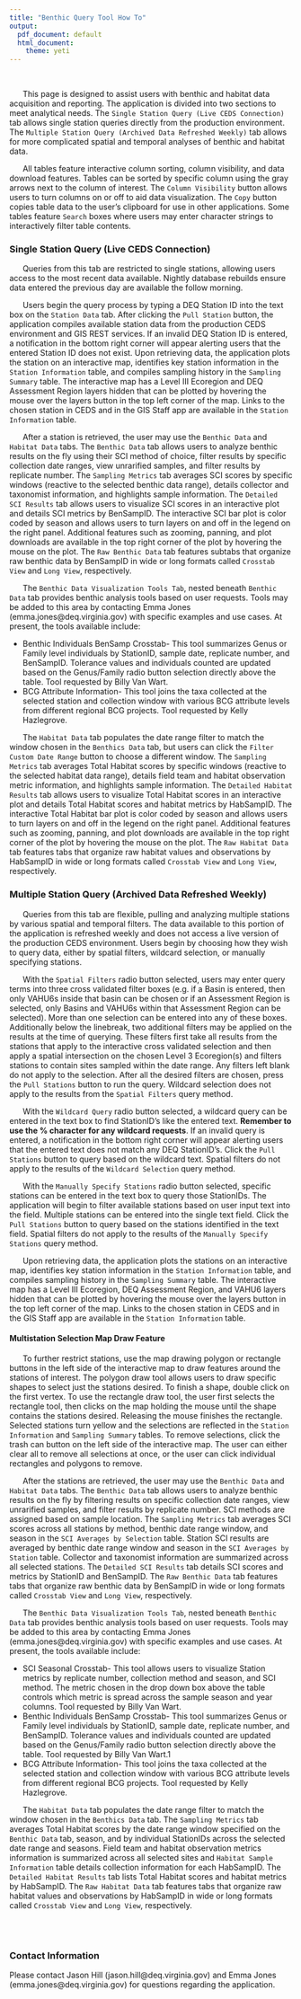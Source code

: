 ```yaml
---
title: "Benthic Query Tool How To"
output:
  pdf_document: default
  html_document:
    theme: yeti
---
```


<br>

&nbsp;&nbsp;&nbsp;&nbsp;&nbsp;&nbsp;This page is designed to assist users with benthic and habitat data acquisition and reporting. The application is divided into two sections to meet analytical needs. The `Single Station Query (Live CEDS Connection)` tab allows single station queries directly from the production environment. The `Multiple Station Query (Archived Data Refreshed Weekly)` tab allows for more complicated spatial and temporal analyses of benthic and habitat data.

&nbsp;&nbsp;&nbsp;&nbsp;&nbsp;&nbsp;All tables feature interactive column sorting, column visibility, and data download features. Tables can be sorted by specific column using the gray arrows next to the column of interest. The `Column Visibility` button allows users to turn columns on or off to aid data visualization. The `Copy` button copies table data to the user's clipboard for use in other applications. Some tables feature `Search` boxes where users may enter character strings to interactively filter table contents. 

### Single Station Query (Live CEDS Connection)

&nbsp;&nbsp;&nbsp;&nbsp;&nbsp;&nbsp;Queries from this tab are restricted to single stations, allowing users access to the most recent data available. Nightly database rebuilds ensure data entered the previous day are available the follow morning.

&nbsp;&nbsp;&nbsp;&nbsp;&nbsp;&nbsp;Users begin the query process by typing a DEQ Station ID into the text box on the `Station Data` tab. After clicking the `Pull Station` button, the application compiles available station data from the production CEDS environment and GIS REST services. If an invalid DEQ Station ID is entered, a notification in the bottom right corner will appear alerting users that the entered Station ID does not exist. Upon retrieving data, the application plots the station on an interactive map, identifies key station information in the `Station Information` table, and compiles sampling history in the `Sampling Summary` table. The interactive map has a Level III Ecoregion and DEQ Assessment Region layers hidden that can be plotted by hovering the mouse over the layers button in the top left corner of the map. Links to the chosen station in CEDS and in the GIS Staff app are available in the `Station Information` table.

&nbsp;&nbsp;&nbsp;&nbsp;&nbsp;&nbsp;After a station is retrieved, the user may use the `Benthic Data` and `Habitat Data` tabs. The `Benthic Data` tab allows users to analyze benthic results on the fly using their SCI method of choice, filter results by specific collection date ranges, view unrarified samples, and filter results by replicate number. The `Sampling Metrics` tab averages SCI scores by specific windows (reactive to the selected benthic data range), details collector and taxonomist information, and highlights sample information. The `Detailed SCI Results` tab allows users to visualize SCI scores in an interactive plot and details SCI metrics by BenSampID. The interactive SCI bar plot is color coded by season and allows users to turn layers on and off in the legend on the right panel. Additional features such as zooming, panning, and plot downloads are available in the top right corner of the plot by hovering the mouse on the plot. The `Raw Benthic Data` tab features subtabs that organize raw benthic data by BenSampID in wide or long formats called `Crosstab View` and `Long View`, respectively.

&nbsp;&nbsp;&nbsp;&nbsp;&nbsp;&nbsp;The `Benthic Data Visualization Tools Tab`, nested beneath `Benthic Data` tab provides benthic analysis tools based on user requests. Tools may be added to this area by contacting Emma Jones (emma.jones@deq.virginia.gov) with specific examples and use cases. At present, the tools available include:

* Benthic Individuals BenSamp Crosstab- This tool summarizes Genus or Family level individuals by StationID, sample date, replicate number, and BenSampID. Tolerance values and individuals counted are updated based on the Genus/Family radio button selection directly above the table. Tool requested by Billy Van Wart.
* BCG Attribute Information- This tool joins the taxa collected at the selected station and collection window with various BCG attribute levels from different regional BCG projects. Tool requested by Kelly Hazlegrove.

&nbsp;&nbsp;&nbsp;&nbsp;&nbsp;&nbsp;The `Habitat Data` tab populates the date range filter to match the window chosen in the `Benthics Data` tab, but users can click the `Filter Custom Date Range` button to choose a different window. The `Sampling Metrics` tab averages Total Habitat scores by specific windows (reactive to the selected habitat data range), details field team and habitat observation metric information, and highlights sample information. The `Detailed Habitat Results` tab allows users to visualize Total Habitat scores in an interactive plot and details Total Habitat scores and habitat metrics by HabSampID. The interactive Total Habitat bar plot is color coded by season and allows users to turn layers on and off in the legend on the right panel. Additional features such as zooming, panning, and plot downloads are available in the top right corner of the plot by hovering the mouse on the plot. The `Raw Habitat Data` tab features tabs that organize raw habitat values and observations by HabSampID in wide or long formats called `Crosstab View` and `Long View`, respectively.



### Multiple Station Query (Archived Data Refreshed Weekly)

&nbsp;&nbsp;&nbsp;&nbsp;&nbsp;&nbsp;Queries from this tab are flexible, pulling and analyzing multiple stations by various spatial and temporal filters. The data available to this portion of the application is refreshed weekly and does not access a live version of the production CEDS environment. Users begin by choosing how they wish to query data, either by spatial filters, wildcard selection, or manually specifying stations.

&nbsp;&nbsp;&nbsp;&nbsp;&nbsp;&nbsp;With the `Spatial Filters` radio button selected, users may enter query terms into three cross validated filter boxes (e.g. if a Basin is entered, then only VAHU6s inside that basin can be chosen or if an Assessment Region is selected, only Basins and VAHU6s within that Assessment Region can be selected). More than one selection can be entered into any of these boxes. Additionally below the linebreak, two additional filters may be applied on the results at the time of querying. These filters first take all results from the stations that apply to the interactive cross validated selection and then apply a spatial intersection on the chosen Level 3 Ecoregion(s) and filters stations to contain sites sampled within the date range. Any filters left blank do not apply to the selection. After all the desired filters are chosen, press the `Pull Stations` button to run the query. Wildcard selection does not apply to the results from the `Spatial Filters` query method.

&nbsp;&nbsp;&nbsp;&nbsp;&nbsp;&nbsp;With the `Wildcard Query` radio button selected, a wildcard query can be entered in the text box to find StationID's like the entered text. **Remember to use the % character for any wildcard requests**. If an invalid query is entered, a notification in the bottom right corner will appear alerting users that the entered text does not match any DEQ StationID's. Click the `Pull Stations` button to query based on the wildcard text. Spatial filters do not apply to the results of the `Wildcard Selection` query method.

&nbsp;&nbsp;&nbsp;&nbsp;&nbsp;&nbsp;With the `Manually Specify Stations` radio button selected, specific stations can be entered in the text box to query those StationIDs. The application will begin to filter available stations based on user input text into the field. Multiple stations can be entered into the single text field. Click the `Pull Stations` button to query based on the stations identified in the text field. Spatial filters do not apply to the results of the `Manually Specify Stations` query method.


&nbsp;&nbsp;&nbsp;&nbsp;&nbsp;&nbsp;Upon retrieving data, the application plots the stations on an interactive map, identifies key station information in the `Station Information` table, and compiles sampling history in the `Sampling Summary` table. The interactive map has a Level III Ecoregion, DEQ Assessment Region, and VAHU6 layers hidden that can be plotted by hovering the mouse over the layers button in the top left corner of the map. Links to the chosen station in CEDS and in the GIS Staff app are available in the `Station Information` table. 

#### Multistation Selection Map Draw Feature

&nbsp;&nbsp;&nbsp;&nbsp;&nbsp;&nbsp;To further restrict stations, use the map drawing polygon or rectangle buttons in the left side of the interactive map to draw features around the stations of interest. The polygon draw tool allows users to draw specific shapes to select just the stations desired. To finish a shape, double click on the first vertex. To use the rectangle draw tool, the user first selects the rectangle tool, then clicks on the map holding the mouse until the shape contains the stations desired. Releasing the mouse finishes the rectangle. Selected stations turn yellow and the selections are reflected in the `Station Information` and `Sampling Summary` tables. To remove selections, click the trash can button on the left side of the interactive map. The user can either clear all to remove all selections at once, or the user can click individual rectangles and polygons to remove. 

&nbsp;&nbsp;&nbsp;&nbsp;&nbsp;&nbsp;After the stations are retrieved, the user may use the `Benthic Data` and `Habitat Data` tabs. The `Benthic Data` tab allows users to analyze benthic results on the fly by filtering results on specific collection date ranges, view unrarified samples, and filter results by replicate number. SCI methods are assigned based on sample location. The `Sampling Metrics` tab averages SCI scores across all stations by method, benthic date range window, and season in the `SCI Averages by Selection` table. Station SCI results are averaged by benthic date range window and season in the `SCI Averages by Station` table. Collector and taxonomist information are summarized across all selected stations. The `Detailed SCI Results` tab details SCI scores and metrics by StationID and BenSampID. The `Raw Benthic Data` tab features tabs that organize raw benthic data by BenSampID in wide or long formats called `Crosstab View` and `Long View`, respectively.

&nbsp;&nbsp;&nbsp;&nbsp;&nbsp;&nbsp;The `Benthic Data Visualization Tools Tab`, nested beneath `Benthic Data` tab provides benthic analysis tools based on user requests. Tools may be added to this area by contacting Emma Jones (emma.jones@deq.virginia.gov) with specific examples and use cases. At present, the tools available include:

* SCI Seasonal Crosstab- This tool allows users to visualize Station metrics by replicate number, collection method and season, and SCI method. The metric chosen in the drop down box above the table controls which metric is spread across the sample season and year columns. Tool requested by Billy Van Wart.
* Benthic Individuals BenSamp Crosstab- This tool summarizes Genus or Family level individuals by StationID, sample date, replicate number, and BenSampID. Tolerance values and individuals counted are updated based on the Genus/Family radio button selection directly above the table. Tool requested by Billy Van Wart.1
* BCG Attribute Information- This tool joins the taxa collected at the selected station and collection window with various BCG attribute levels from different regional BCG projects. Tool requested by Kelly Hazlegrove.

&nbsp;&nbsp;&nbsp;&nbsp;&nbsp;&nbsp;The `Habitat Data` tab populates the date range filter to match the window chosen in the `Benthics Data` tab. The `Sampling Metrics` tab averages Total Habitat scores by the date range window specified on the `Benthic Data` tab, season, and by individual StationIDs across the selected date range and seasons.  Field team and habitat observation metrics information is summarized across all selected sites and `Habitat Sample Information` table details collection information for each HabSampID. The `Detailed Habitat Results` tab lists Total Habitat scores and habitat metrics by HabSampID. The `Raw Habitat Data` tab features tabs that organize raw habitat values and observations by HabSampID in wide or long formats called `Crosstab View` and `Long View`, respectively.

<br><br>

### Contact Information

Please contact Jason Hill (jason.hill@deq.virginia.gov) and Emma Jones (emma.jones@deq.virginia.gov) for questions regarding the application.

<br><br><br>